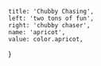 
	title: 'Chubby Chasing',
	left: 'two tons of fun',
	right: 'chubby chaser',
	name: 'apricot',
	value: color.apricot,
}
